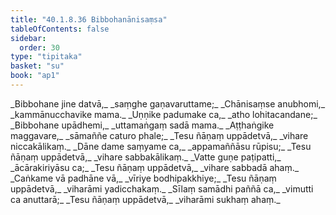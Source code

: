 ```yaml
---
title: "40.1.8.36 Bibbohanānisaṃsa"
tableOfContents: false
sidebar:
  order: 30
type: "tipitaka"
basket: "su"
book: "ap1"
---
```



<DynamicBreadcrumb />

<Division number="180" book="ap1">

<Paragraph number="4477" type="verses" book="ap1">
_Bibbohane jine datvā,_  
_saṃghe gaṇavaruttame;_  
_Chānisaṃse anubhomi,_  
_kammānucchavike mama._  

</Paragraph>

</Division>
<Division number="181" book="ap1">

<Paragraph number="4478" type="verses" book="ap1">
_Uṇṇike padumake ca,_  
_atho lohitacandane;_  
_Bibbohane upādhemi,_  
_uttamaṅgaṃ sadā mama._  

</Paragraph>

</Division>
<Division number="182" book="ap1">

<Paragraph number="4479" type="verses" book="ap1">
_Aṭṭhaṅgike maggavare,_  
_sāmaññe caturo phale;_  
_Tesu ñāṇaṃ uppādetvā,_  
_vihare niccakālikaṃ._  

</Paragraph>

</Division>
<Division number="183" book="ap1">

<Paragraph number="4480" type="verses" book="ap1">
_Dāne dame saṃyame ca,_  
_appamaññāsu rūpisu;_  
_Tesu ñāṇaṃ uppādetvā,_  
_vihare sabbakālikaṃ._  

</Paragraph>

</Division>
<Division number="184" book="ap1">

<Paragraph number="4481" type="verses" book="ap1">
_Vatte guṇe paṭipatti,_  
_ācārakiriyāsu ca;_  
_Tesu ñāṇaṃ uppādetvā,_  
_vihare sabbadā ahaṃ._  

</Paragraph>

</Division>
<Division number="185" book="ap1">

<Paragraph number="4482" type="verses" book="ap1">
_Caṅkame vā padhāne vā,_  
_vīriye bodhipakkhiye;_  
_Tesu ñāṇaṃ uppādetvā,_  
_viharāmi yadicchakaṃ._  

</Paragraph>

</Division>
<Division number="186" book="ap1">

<Paragraph number="4483" type="verses" book="ap1">
_Sīlaṃ samādhi paññā ca,_  
_vimutti ca anuttarā;_  
_Tesu ñāṇaṃ uppādetvā,_  
_viharāmi sukhaṃ ahaṃ._
</Paragraph>
</Division>
